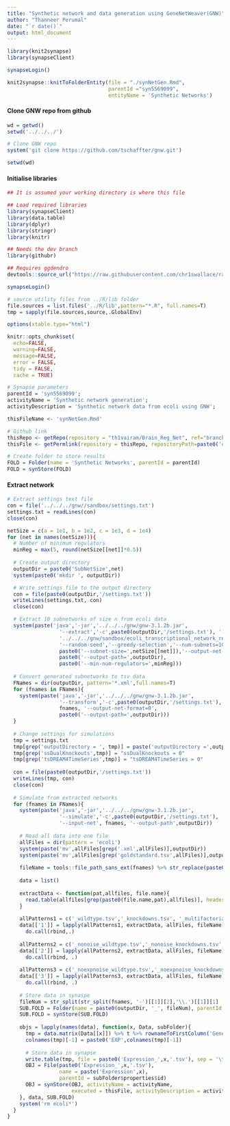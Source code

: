 ```yaml
---
title: "Synthetic network and data generation using GeneNetWeaver(GNW)"
author: "Thanneer Perumal"
date: "`r date()`"
output: html_document
---
```

```r
library(knit2synapse)
library(synapseClient)

synapseLogin()

knit2synapse::knitToFolderEntity(file = "./synNetGen.Rmd",
                                 parentId ="syn5569099",
                                 entityName = 'Synthetic Networks')
```
#### Clone GNW repo from github
```r
wd = getwd()
setwd('../../../')

# Clone GNW repo
system('git clone https://github.com/tschaffter/gnw.git')

setwd(wd)
```
#### Initialise libraries
```r
## It is assumed your working directory is where this file

## Load required libraries
library(synapseClient)
library(data.table)
library(dplyr)
library(stringr)
library(knitr)

## Needs the dev branch
library(githubr)

## Requires ggdendro
devtools::source_url("https://raw.githubusercontent.com/chr1swallace/random-functions/master/R/ggplot-heatmap.R")

synapseLogin()

# source utility files from ../R/lib folder
file.sources = list.files('../R/lib',pattern="*.R", full.names=T)
tmp = sapply(file.sources,source,.GlobalEnv)

options(xtable.type="html")

knitr::opts_chunk$set(
  echo=FALSE,
  warning=FALSE,
  message=FALSE,
  error = FALSE,
  tidy = FALSE,
  cache = TRUE)
```

```r
# Synapse parameters
parentId = 'syn5569099';
activityName = 'Synthetic network generation';
activityDescription = 'Synthetic network data from ecoli using GNW';

thisFileName <- 'synNetGen.Rmd'

# Github link
thisRepo <- getRepo(repository = "th1vairam/Brain_Reg_Net", ref="branch", refName='synNet')
thisFile <- getPermlink(repository = thisRepo, repositoryPath=paste0('code/Rmd/',thisFileName))

# Create folder to store results
FOLD = Folder(name = 'Synthetic Networks', parentId = parentId)
FOLD = synStore(FOLD)
```
#### Extract network
```r
# Extract settings text file
con = file('../../../gnw//sandbox/settings.txt')
settings.txt = readLines(con)
close(con)

netSize = c(a = 1e1, b = 1e2, c = 1e3, d = 1e4)
for (net in names(netSize))){
  # Number of minimum regulators
  minReg = max(5, round(netSize[[net]]*0.5))
  
  # Create output directory
  outputDir = paste0('SubNetSize',net)
  system(paste0('mkdir ', outputDir))

  # Write settings file to the output directory
  con = file(paste0(outputDir,'/settings.txt'))
  writeLines(settings.txt, con)
  close(con)

  # Extract 10 subnetworks of size n from ecoli data
  system(paste('java','-jar','../../../gnw/gnw-3.1.2b.jar',
                 '--extract','-c',paste0(outputDir,'/settings.txt'), '--input-net',
                 '../../../gnw/sandbox/ecoli_transcriptional_network_regulonDB_6_7.tsv',
                 '--random-seed','--greedy-selection','--num-subnets=10',
                 paste0('--subnet-size=',netSize[[net]]),'--output-net-format=4',
                 paste0('--output-path=',outputDir),
                 paste0('--min-num-regulators=',minReg)))
  
  # Convert generated subnetworks to tsv data
  FNames = dir(outputDir, pattern='*.xml',full.names=T)
  for (fnames in FNames){
    system(paste('java','-jar','../../../gnw/gnw-3.1.2b.jar',
                 '--transform','-c',paste0(outputDir,'/settings.txt'), '--input-net',
                 fnames, '--output-net-format=0',
                 paste0('--output-path=',outputDir)))
  }
  
  # Change settings for simulations  
  tmp = settings.txt
  tmp[grep('outputDirectory = ', tmp)] = paste('outputDirectory =',outputDir)
  tmp[grep('ssDualKnockouts',tmp)] = "ssDualKnockouts = 0"
  tmp[grep('tsDREAM4TimeSeries',tmp)] = "tsDREAM4TimeSeries = 0"
  
  con = file(paste0(outputDir,'/settings.txt'))
  writeLines(tmp, con)
  close(con)
  
  # Simulate from extracted networks
  for (fnames in FNames){
    system(paste('java','-jar','../../../gnw/gnw-3.1.2b.jar',
                 '--simulate','-c',paste0(outputDir,'/settings.txt'), 
                 '--input-net', fnames, '--output-path',outputDir))
    
    # Read all data into one file
    allFiles = dir(pattern = 'ecoli')
    system(paste('mv',allFiles[grep('.xml',allFiles)],outputDir))
    system(paste('mv',allFiles[grep('goldstandard.tsv',allFiles)],outputDir))
    
    fileName = tools::file_path_sans_ext(fnames) %>% str_replace(paste0(outputDir,'/'),'')
    
    data = list()
    
    extractData <- function(pat,allfiles, file.name){
      read.table(allfiles[grep(paste0(file.name,pat),allfiles)], header=T, sep = '\t', quote='')
    }
        
    allPatterns1 = c('_wildtype.tsv','_knockdowns.tsv', '_multifactorial.tsv', '_multifactorial_perturbations.tsv', '_knockouts.tsv')
    data[['1']] = lapply(allPatterns1, extractData, allFiles, fileName) %>%
      do.call(rbind,.)
    
    allPatterns2 = c('_nonoise_wildtype.tsv','_nonoise_knockdowns.tsv', '_nonoise_multifactorial.tsv', '_nonoise_knockouts.tsv')
    data[['2']] = lapply(allPatterns2, extractData, allFiles, fileName) %>%
      do.call(rbind, .)
    
    allPatterns3 = c('_noexpnoise_wildtype.tsv','_noexpnoise_knockdowns.tsv', '_noexpnoise_multifactorial.tsv', '_noexpnoise_knockouts.tsv')
    data[['3']] = lapply(allPatterns3, extractData, allFiles, fileName) %>%
      do.call(rbind, .)
    
    # Store data in synaspe
    fileNum = str_split(str_split(fnames, '-')[[1]][2],'\\.')[[1]][1]
    SUB.FOLD = Folder(name = paste0(outputDir, '_', fileNum), parentId = FOLD$properties$id)
    SUB.FOLD = synStore(SUB.FOLD)
    
    objs = lapply(names(data), function(x, Data, subFolder){
      tmp = data.matrix(Data[[x]]) %>% t %>% rownameToFirstColumn('GeneNames')
      colnames(tmp)[-1] = paste0('EXP',colnames(tmp)[-1])
      
      # Store data in synapse
      write.table(tmp, file = paste0('Expression_',x,'.tsv'), sep = '\t', row.names=F, quote=F)
      OBJ = File(paste0('Expression_',x,'.tsv'), 
                 name = paste('Expression',x), 
                 parentId = subFolder$properties$id)
      OBJ = synStore(OBJ, activityName = activityName,
                     executed = thisFile, activityDescription = activityDescription)
    }, data, SUB.FOLD)
    system('rm ecoli*')
  }
}
```